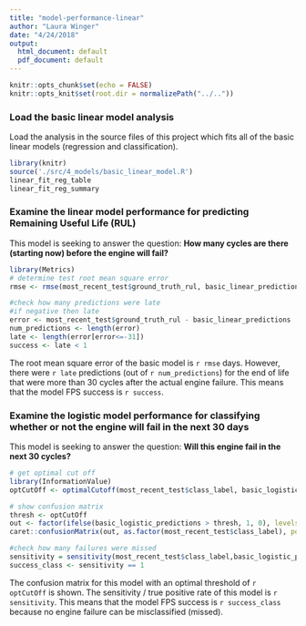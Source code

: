 ```yaml
---
title: "model-performance-linear"
author: "Laura Winger"
date: "4/24/2018"
output:
  html_document: default
  pdf_document: default
---
```


```r
knitr::opts_chunk$set(echo = FALSE)
knitr::opts_knit$set(root.dir = normalizePath("../.."))
```

### Load the basic linear model analysis

Load the analysis in the source files of this project which fits all of the basic linear models (regression and classification).

```r
library(knitr)
source('./src/4_models/basic_linear_model.R')
linear_fit_reg_table
linear_fit_reg_summary
```



### Examine the linear model performance for predicting Remaining Useful Life (RUL)

This model is seeking to answer the question: **How many cycles are there (starting now) before the engine will fail?**

```r
library(Metrics)
# determine test root mean square error
rmse <- rmse(most_recent_test$ground_truth_rul, basic_linear_predictions)

#check how many predictions were late
#if negative then late
error <- most_recent_test$ground_truth_rul - basic_linear_predictions
num_predictions <- length(error)
late <- length(error[error<=-31])
success <- late < 1
```

The root mean square error of the basic model is `r rmse` days. However, there were `r late` predictions (out of `r num_predictions`) for the end of life that were more than 30 cycles after the actual engine failure. This means that the model FPS success is `r success`.



### Examine the logistic model performance for classifying whether or not the engine will fail in the next 30 days

This model is seeking to answer the question: **Will this engine fail in the next 30 cycles?**

```r
# get optimal cut off
library(InformationValue)
optCutOff <- optimalCutoff(most_recent_test$class_label, basic_logistic_predictions, optimiseFor = "misclasserror")[1] 

# show confusion matrix
thresh <- optCutOff
out <- factor(ifelse(basic_logistic_predictions > thresh, 1, 0), levels = c(0, 1))
caret::confusionMatrix(out, as.factor(most_recent_test$class_label), positive = '1')

#check how many failures were missed
sensitivity = sensitivity(most_recent_test$class_label,basic_logistic_predictions, threshold = optCutOff)
success_class <- sensitivity == 1
```

The confusion matrix for this model with an optimal threshold of `r optCutOff`  is shown. The sensitivity / true positive rate of this model is `r sensitivity`. This means that the model FPS success is `r success_class` because no engine failure can be misclassified (missed).
